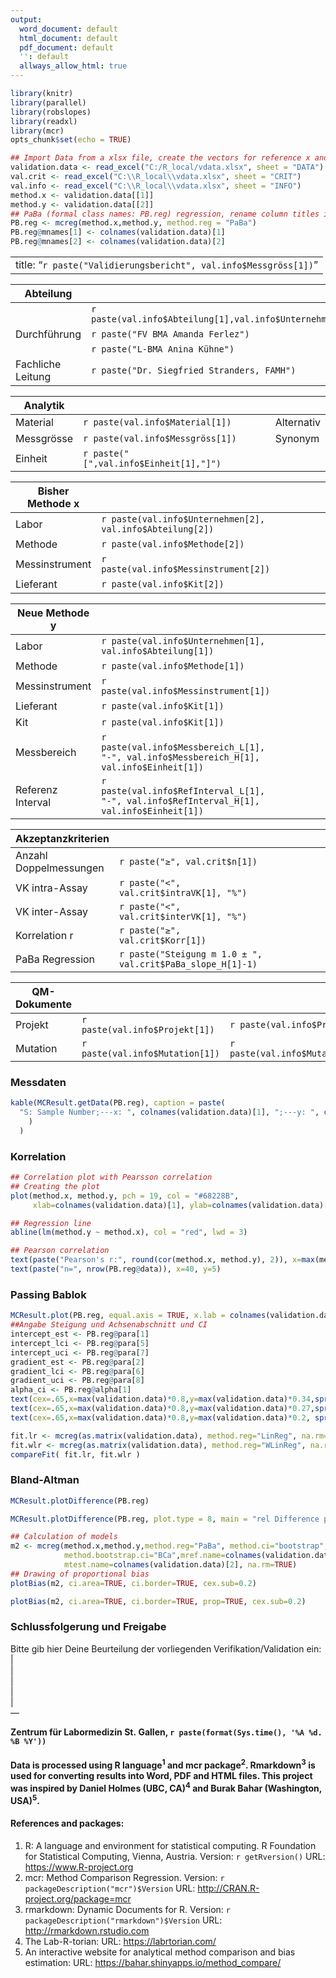 ```yaml
---
output:
  word_document: default
  html_document: default
  pdf_document: default
  '': default
  allways_allow_html: true
---
```


```r
library(knitr)
library(parallel)
library(robslopes)
library(readxl)
library(mcr)
opts_chunk$set(echo = TRUE)
```

<!-- Prepare libraries and import data from Excel -->

<!-- create vectors method.x and method.y, run Passing Bablok regression -->

<!-- change column names in PB.reg@mnames to prepare for dynamic title-, axis- & legend labels-->

```r

## Import Data from a xlsx file, create the vectors for reference x and test y
validation.data <- read_excel("C:/R_local/vdata.xlsx", sheet = "DATA")
val.crit <- read_excel("C:\\R_local\\vdata.xlsx", sheet = "CRIT")
val.info <- read_excel("C:\\R_local\\vdata.xlsx", sheet = "INFO")
method.x <- validation.data[[1]]
method.y <- validation.data[[2]]
## PaBa (formal class names: PB.reg) regression, rename column titles in PB.reg@mnames
PB.reg <- mcreg(method.x,method.y, method.reg = "PaBa")
PB.reg@mnames[1] <- colnames(validation.data)[1]
PB.reg@mnames[2] <- colnames(validation.data)[2]

```

---
title: "`r paste("Validierungsbericht", val.info$Messgröss[1])`"
---

| Abteilung         |                                                          |     |
|----------------------------------|-------------------|-------------------|
|                   | `r paste(val.info$Abteilung[1],val.info$Unternehmen[1])` |     |
| Durchführung      | `r paste("FV BMA Amanda Ferlez")`                        |     |
|                   | `r paste("L-BMA Anina Kühne")`                           |     |
| Fachliche Leitung | `r paste("Dr. Siegfried Stranders, FAMH")`               |     |

| Analytik   |                                        |            |
|------------|----------------------------------------|------------|
| Material   | `r paste(val.info$Material[1])`        | Alternativ |
| Messgrösse | `r paste(val.info$Messgröss[1])`       | Synonym    |
| Einheit    | `r paste("[",val.info$Einheit[1],"]")` |            |

| Bisher Methode x |                                                           |     |
|------------------|-------------------------------------|------------------|
| Labor            | `r paste(val.info$Unternehmen[2], val.info$Abteilung[2])` |     |
| Methode          | `r paste(val.info$Methode[2])`                            |     |
| Messinstrument   | `r paste(val.info$Messinstrument[2])`                     |     |
| Lieferant        | `r paste(val.info$Kit[2])`                                |     |

| Neue Methode y    |                                                                                           |     |
|------------------|-------------------------------------|------------------|
| Labor             | `r paste(val.info$Unternehmen[1], val.info$Abteilung[1])`                                 |     |
| Methode           | `r paste(val.info$Methode[1])`                                                            |     |
| Messinstrument    | `r paste(val.info$Messinstrument[1])`                                                     |     |
| Lieferant         | `r paste(val.info$Kit[1])`                                                                |     |
| Kit               | `r paste(val.info$Kit[1])`                                                                |     |
| Messbereich       | `r paste(val.info$Messbereich_L[1], "-", val.info$Messbereich_H[1], val.info$Einheit[1])` |     |
| Referenz Interval | `r paste(val.info$RefInterval_L[1], "-", val.info$RefInterval_H[1], val.info$Einheit[1])` |     |

| Akzeptanzkriterien     |                                                            |     |
|------------------|-------------------------------------|------------------|
| Anzahl Doppelmessungen | `r paste("≥", val.crit$n[1])`                              |     |
| VK intra-Assay         | `r paste("<", val.crit$intraVK[1], "%")`                   |     |
| VK inter-Assay         | `r paste("<", val.crit$interVK[1], "%")`                   |     |
| Korrelation r          | `r paste("≥", val.crit$Korr[1])`                           |     |
| PaBa Regression        | `r paste("Steigung m 1.0 ± ", val.crit$PaBa_slope_H[1]-1)` |     |

| QM-Dokumente |                                 |                                        |
|----------------------------------|-------------------|-------------------|
| Projekt      | `r paste(val.info$Projekt[1])`  | `r paste(val.info$Projekt_Titel[1])`   |
| Mutation     | `r paste(val.info$Mutation[1])` | `r paste(val.info$Mutations_Titel[1])` |

\newpage

### Messdaten

```r
kable(MCResult.getData(PB.reg), caption = paste(
  "S: Sample Number;---x: ", colnames(validation.data)[1], ";---y: ", colnames(validation.data)[2]
    )
  )
```

### Korrelation

<!-- Pearsson correlation and plot, sample number n from PB.reg@data -->

```r

## Correlation plot with Pearsson correlation
## Creating the plot
plot(method.x, method.y, pch = 19, col = "#68228B", 
     xlab=colnames(validation.data)[1], ylab=colnames(validation.data)[2])

## Regression line
abline(lm(method.y ~ method.x), col = "red", lwd = 3)

## Pearson correlation
text(paste("Pearson's r:", round(cor(method.x, method.y), 2)), x=max(method.x)*0.85, y=max(method.y)*0.1)
text(paste("n=", nrow(PB.reg@data)), x=40, y=5)

```

### Passing Bablok

<!-- Passing Bablok Plot mit Steigung, Achsenabschnitt, Spearman's correlation  -->

```r

MCResult.plot(PB.reg, equal.axis = TRUE, x.lab = colnames(validation.data)[1], y.lab = colnames(validation.data)[2], points.col = "#68228B", points.pch = 19, ci.area = TRUE, ci.area.col = "#0000FF50", main = paste("Validation", colnames(validation.data)[2], "vs", colnames(validation.data)[1]), sub = "", add.cor = TRUE, cor.method = "spearman", add.grid = FALSE, points.cex = 1)
##Angabe Steigung und Achsenabschnitt und CI
intercept_est <- PB.reg@para[1]
intercept_lci <- PB.reg@para[5]
intercept_uci <- PB.reg@para[7]
gradient_est <- PB.reg@para[2]
gradient_lci <- PB.reg@para[6]
gradient_uci <- PB.reg@para[8]
alpha_ci <- PB.reg@alpha[1]
text(cex=.65,x=max(validation.data)*0.8,y=max(validation.data)*0.34,sprintf("Gradient : %4.2f (%4.2f - %4.2f)", gradient_est, gradient_lci, gradient_uci))
text(cex=.65,x=max(validation.data)*0.8,y=max(validation.data)*0.27,sprintf("Intercept : %4.2f (%4.2f - %4.2f)", intercept_est, intercept_lci, intercept_uci))
text(cex=.65,x=max(validation.data)*0.8,y=max(validation.data)*0.2, sprintf("alpha : %4.2f", alpha_ci))

```

```r
fit.lr <- mcreg(as.matrix(validation.data), method.reg="LinReg", na.rm=TRUE)
fit.wlr <- mcreg(as.matrix(validation.data), method.reg="WLinReg", na.rm=TRUE)
compareFit( fit.lr, fit.wlr )
```

\newpage

### Bland-Altman

```r
MCResult.plotDifference(PB.reg)
```

```r

MCResult.plotDifference(PB.reg, plot.type = 8, main = "rel Difference plot")
```

```r
## Calculation of models
m2 <- mcreg(method.x,method.y,method.reg="PaBa", method.ci="bootstrap",
            method.bootstrap.ci="BCa",mref.name=colnames(validation.data)[1],
            mtest.name=colnames(validation.data)[2], na.rm=TRUE)
## Drawing of proportional bias
plotBias(m2, ci.area=TRUE, ci.border=TRUE, cex.sub=0.2)

```

```r
plotBias(m2, ci.area=TRUE, ci.border=TRUE, prop=TRUE, cex.sub=0.2)
```

\newpage

### Schlussfolgerung und Freigabe

<!-- User Input zur Beurteilung und Freigabe -->

Bitte gib hier Deine Beurteilung der vorliegenden Verifikation/Validation ein:\
\|\
\|\
\|\
\|\
\|\
---

**Zentrum für Labormedizin St. Gallen, `r paste(format(Sys.time(), '%A %d. %B %Y'))`**

#### Data is processed using R language^1^ and mcr package^2^. Rmarkdown^3^ is used for converting results into Word, PDF and HTML files. This project was inspired by Daniel Holmes (UBC, CA)^4^ and Burak Bahar (Washington, USA)^5^.

#### References and packages:

1.  R: A language and environment for statistical computing. R Foundation for Statistical Computing, Vienna, Austria. Version: `r getRversion()` URL: <https://www.R-project.org>
2.  mcr: Method Comparison Regression. Version: `r packageDescription("mcr")$Version` URL: <http://CRAN.R-project.org/package=mcr>
3.  rmarkdown: Dynamic Documents for R. Version: `r packageDescription("rmarkdown")$Version` URL: <http://rmarkdown.rstudio.com>
4.  The Lab-R-torian: URL: <https://labrtorian.com/>
5.  An interactive website for analytical method comparison and bias estimation: URL: <https://bahar.shinyapps.io/method_compare/>
